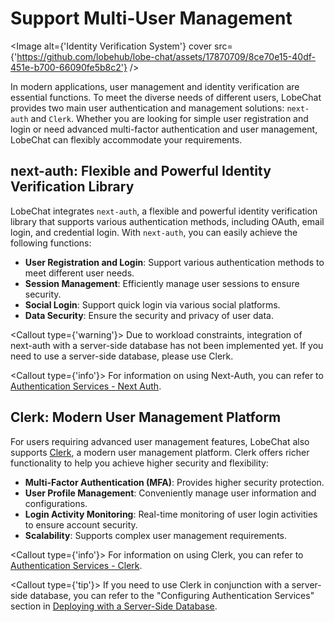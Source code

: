 # Support Multi-User Management


<Image
alt={'Identity Verification System'}
cover
src={'https://github.com/lobehub/lobe-chat/assets/17870709/8ce70e15-40df-451e-b700-66090fe5b8c2'}
/>

In modern applications, user management and identity verification are essential functions. To meet the diverse needs of different users, LobeChat provides two main user authentication and management solutions: `next-auth` and `Clerk`. Whether you are looking for simple user registration and login or need advanced multi-factor authentication and user management, LobeChat can flexibly accommodate your requirements.

## next-auth: Flexible and Powerful Identity Verification Library

LobeChat integrates `next-auth`, a flexible and powerful identity verification library that supports various authentication methods, including OAuth, email login, and credential login. With `next-auth`, you can easily achieve the following functions:

- **User Registration and Login**: Support various authentication methods to meet different user needs.
- **Session Management**: Efficiently manage user sessions to ensure security.
- **Social Login**: Support quick login via various social platforms.
- **Data Security**: Ensure the security and privacy of user data.


<Callout type={'warning'}>
Due to workload constraints, integration of next-auth with a server-side database has not been implemented yet. If you need to use a server-side database, please use Clerk. </Callout>

<Callout type={'info'}>
For information on using Next-Auth, you can refer to [Authentication Services - Next Auth](/en-US/docs/self-hosting/advanced/authentication#next-auth). </Callout>

## Clerk: Modern User Management Platform

For users requiring advanced user management features, LobeChat also supports [Clerk](https://clerk.com), a modern user management platform. Clerk offers richer functionality to help you achieve higher security and flexibility:

- **Multi-Factor Authentication (MFA)**: Provides higher security protection.
- **User Profile Management**: Conveniently manage user information and configurations.
- **Login Activity Monitoring**: Real-time monitoring of user login activities to ensure account security.
- **Scalability**: Supports complex user management requirements.

<Callout type={'info'}>
For information on using Clerk, you can refer to [Authentication Services - Clerk](/en-US/docs/self-hosting/advanced/authentication#clerk). </Callout>


<Callout type={'tip'}>
If you need to use Clerk in conjunction with a server-side database, you can refer to the "Configuring Authentication Services" section in [Deploying with a Server-Side Database](/en-US/docs/self-hosting/advanced/server-database). </Callout>


